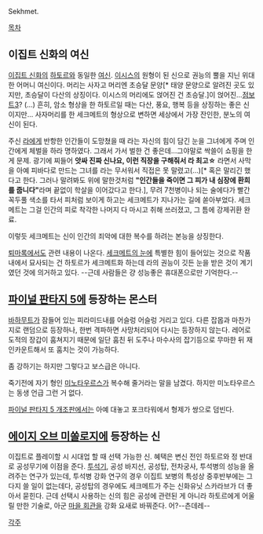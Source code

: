 Sekhmet.

[[목차]]

== 이집트 신화의 여신 ==
[[이집트 신화]]의 [[하토르]]와 동일한 [[여신]]. [[이시스]]의 원형이 된 신으로 권능의 뿔을 지닌 위대한 어머니 여신이다. 머리는 사자고 머리엔 초승달 문양[* 태양 문양으로 알려진 곳도 있지만, 초승달이 다산의 상징이다. 이시스의 머리에도 얹어진 건 초승달.]이 얹어진...[[점보트3]]? (...) 흔히, 암소 형상을 한 하토르일 때는 다산, 풍요, 행복 등을 상징하는 좋은 신이지만... 사자머리를 한 세크메트의 형상으로 변하면 세상에서 가장 잔인한, 분노의 여신이 된다. 

주신 [[라]]에게 반항한 인간들이 도망쳤을 때 라는 자신의 힘이 담긴 눈을 그녀에게 주며 인간에게 체벌을 하라 명하였다. 그래서 가서 벌한 건 좋은데...그야말로 싹쓸이 쇼핑을 한 게 문제. 광기에 찌들어 '''앗싸 진짜 신나요, 이런 직장을 구해줘서 라 최고☆''' 라면서 사막을 아예 피바다로 만드는 그녀를 라는 무서워서 직접은 못 말렸고(...)[* 혹은 말리긴 했다고 한다. 그러나 말려봐도 위에 말한것처럼 '''"인간들을 죽이면 그 피가 내 심장에 환희를 줍니다"'''라며 끝없이 학살을 이어갔다고 한다.], 무려 7천병이나 되는 술에다가 빨간 꼭두풀 색소를 타서 피처럼 보이게 하고는 세크메트가 지나가는 길에 쏟아부었다. 세크메트는 그걸 인간의 피로 착각한 나머지 다 마시고 취해 쓰러졌고, 그 틈에 강제귀환 완료.

이렇듯 세크메트는 신이 인간의 죄악에 대한 복수를 하려는 본능을 상징한다.


[[퇴마록]]에서도 관련 내용이 나온다. [[세크메트의 눈]]에 특별한 힘이 들어있는 것으로 작품 내에서 묘사되는 건 하토르가 세크메트화 하는데 라의 권능이 깃든 눈을 받은 것이 계기였던 것에 의거하고 있다. --근데 사람들은 걍 성능좋은 휴대폰으로만 기억한다.--

== [[파이널 판타지 5]]에 등장하는 몬스터 ==

[[바하무트]]가 잠들어 있는 피라미드내를 어슬렁 어슬렁 거리고 있다. 다른 잡몹과 마찬가지로 랜덤으로 등장하나, 한번 격파하면 사망처리되어 다시는 등장하지 않는다. 레어로 도적의 장갑이 훔쳐지기 때문에 일단 훔친 뒤 도주나 마수사의 잡기등으로 무마한 뒤 재인카운트해서 또 훔치는 것이 가능하다.

좀 강하기는 하지만 그렇다고 보스급은 아니다.

죽기전에 자기 형인 [[미노타우르스]]가 복수해 줄거라는 말을 남겼다. 하지만 미노타우르스는 동생 언급 그런 거 없다.

[[파이널 판타지 5 개조판]]에서는 아예 대놓고 포크타워에서 형제가 쌍으로 덤빈다.

== [[에이지 오브 미쏠로지]]에 등장하는 신 ==
이집트로 플레이할 시 시대업 할 때 선택 가능한 신. 혜택은 변신 전인 하토르와 정 반대로 공성무기에 이점을 준다. [[투석기]], 공성 바지선, 공성탑, 전차궁사, 투석병의 성능을 올려주는 연구가 있는데, 투석병 강화 연구의 경우 이집트 보병의 특성상 중후반부에는 그다지 쓸 일이 없는데다, 공성탑의 경우에도 세크메트가 주는 신화유닛 스카라브가 더 좋아서 묻힌다. 근데 선택시 사용하는 신의 힘은 공성에 관련된 게 아니라 하토르에게 어울릴 만한 기술로, 아군 [[마을 회관]]을 강화 요새로 바꿔준다. 어?--츤데레--

[[각주]]
